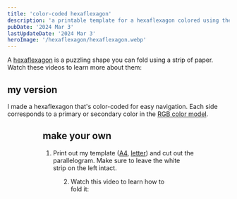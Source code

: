 ```yaml
---
title: 'color-coded hexaflexagon'
description: 'a printable template for a hexaflexagon colored using the RGB color model'
pubDate: '2024 Mar 3'
lastUpdateDate: '2024 Mar 3'
heroImage: '/hexaflexagon/hexaflexagon.webp'
---
```



A [hexaflexagon](https://en.wikipedia.org/wiki/Flexagon) is a puzzling shape you can fold using a strip of paper. Watch these videos to learn more about them:

<YouTube videoId="VIVIegSt81k" />

<YouTube videoId="paQ10POrZh8" />

## my version

I made a hexaflexagon that's color-coded for easy navigation. Each side corresponds to a primary or secondary color in the [RGB color model](https://en.wikipedia.org/wiki/RGB_color_model).

<YouTube videoId="oe77xbvPoQ0" aspectRatio={1} />

<Figure image={diagram} caption="Diagram showing how to navigate my hexaflexagon. There are six colored sides, and three of the sides have two states each (labeled 1 and 2)."/>

<Figure image={prototypes} caption="Other prototypes." />

## make your own

1. Print out my template ([A4](/hexaflexagon/template-A4.pdf), [letter](/hexaflexagon/template-letter.pdf)) and cut out the parallelogram. Make sure to leave the white strip on the left intact.

<Figure image={template} caption="Preview of the template."/>

2. Watch this video to learn how to fold it:

<YouTube videoId="Svq2Kscmmwc" />